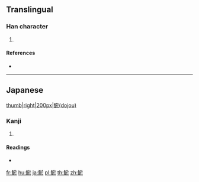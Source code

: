 {{character info/new}}
==Translingual==

===Han character===
{{Han char|rn=195|rad=魚|as=08|sn=19|four=|canj=NFYSY}}

# {{defn|Han|sort=魚08}}

====References====
* {{Han ref|kx=1473.271|dkj=46287|dj=2005.290|hdz=74698.111|uh=9BF2|ud=39922}}

----

==Japanese==
[[file:Misgurnus anguillicaudatus.jpg|thumb|right|200px|鯲(dojou)]]

===Kanji===
{{ja-kanji|grade=|rs=魚08}}

# {{defn|lang=ja|sort=魚08}}

====Readings====
* {{ja-readings|on=|kun=[[どじょう]] (dojou)}}

[[fr:鯲]]
[[hu:鯲]]
[[ja:鯲]]
[[pl:鯲]]
[[th:鯲]]
[[zh:鯲]]
